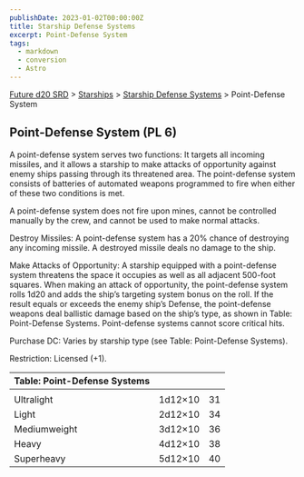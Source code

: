 ```yaml
---
publishDate: 2023-01-02T00:00:00Z
title: Starship Defense Systems
excerpt: Point-Defense System
tags:
  - markdown
  - conversion
  - Astro
---
```






[Future d20 SRD](/#futureD20) > [Starships](future-d20-srd-starships-index) > [Starship Defense Systems](future-d20-srd-starships-starship-defense-systems-index) > Point-Defense System




## Point-Defense System (PL 6)


A point-defense system serves two functions: It targets all incoming missiles, and it allows a starship to make attacks of opportunity against enemy ships passing through its threatened area. The point-defense system consists of batteries of automated weapons programmed to fire when either of these two conditions is met.


A point-defense system does not fire upon mines, cannot be controlled manually by the crew, and cannot be used to make normal attacks.


Destroy Missiles: A point-defense system has a 20% chance of destroying any incoming missile. A destroyed missile deals no damage to the ship.


Make Attacks of Opportunity: A starship equipped with a point-defense system threatens the space it occupies as well as all adjacent 500-foot squares. When making an attack of opportunity, the point-defense system rolls 1d20 and adds the ship’s targeting system bonus on the roll. If the result equals or exceeds the enemy ship’s Defense, the point-defense weapons deal ballistic damage based on the ship’s type, as shown in Table: Point-Defense Systems. Point-defense systems cannot score critical hits.


Purchase DC: Varies by starship type (see Table: Point-Defense Systems).


Restriction: Licensed (+1).


| Table: Point-Defense Systems |  |  |
| :------------------------------ | :--: | --: |
|  |  |  |
| Ultralight | 1d12×10 | 31 |
| Light | 2d12×10 | 34 |
| Mediumweight | 3d12×10 | 36 |
| Heavy | 4d12×10 | 38 |
| Superheavy | 5d12×10 | 40 |




